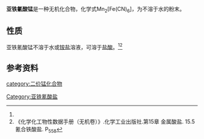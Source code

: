 {{Chembox
|   Name = 亚铁氰酸锰
|   ImageFile = Manganese(II) ferrocyanide.jpg
|   ImageSize = 
|   ImageName = 
|   ImageFile1 = 
|   ImageSize1 =
|   ImageName1 = 
|   IUPACName = 铁(II)氰酸锰(II)<br />Manganese(II) hexacyanoferrate(II)
|   OtherNames = 亚铁氰化亚锰
| Section1 = {{Chembox Identifiers
|   CASNo = 14402-63-2
|   CASNo_Ref = {{cascite|correct|CAS}}
|   RTECS = 
  }}
| Section2 = {{Chembox Properties
|   Formula = Mn<sub>2</sub>[Fe(CN)<sub>6</sub>]
|   MolarMass = (无水)<br />447.94(七水)
|   Appearance = 绿白色粉末(七水)<ref name=wjw>《无机化合物的性质表解》.商务印书馆.1957.第四组 铁 钴 镍 锰 锌. 亚铁氰化物</ref><br />白色固体<ref>《分析化学》（第四版）上册.高等教育出版社. 华中师范大学等编.第三章 定性分析.P<sub>46</sub>. ISBN 978-7-04-031145-7</ref>
|   Density = 
|   Solubility = 不溶于水或铵盐溶液<ref name=wjw />
|   MeltingPt = 
|   BoilingPt = 
  }}
| Section3 = {{Chembox Structure
|   Coordination = 
|   CrystalStruct = 
  }}
| Section7 = {{Chembox Hazards
|   MainHazards = 
|   RPhrases =
|   SPhrases = 
  }}
| Section8 = {{Chembox Related
|   OtherCations = [[亚铁氰化镍|亚铁氰化镍]]
  }}
}}

'''亚铁氰酸锰'''是一种无机化合物，化学式Mn<sub>2</sub>[Fe(CN)<sub>6</sub>]，为不溶于水的粉末。
==性质==
亚铁氰酸锰不溶于水或[[铵盐|铵盐]]溶液，可溶于[[盐酸|盐酸]]。<ref name=wjw /><ref>《化学化工物性数据手册（无机卷）》.化学工业出版社.第15章 金属酸盐. 15.5 氰合铁酸盐. P<sub>558</sub></ref>

==参考资料==
{{reflist}}
{{锰化合物}}
{{铁氰酸盐}}
[[category:二价锰化合物|category:二价锰化合物]]
[[Category:亚铁氰酸盐|Category:亚铁氰酸盐]]